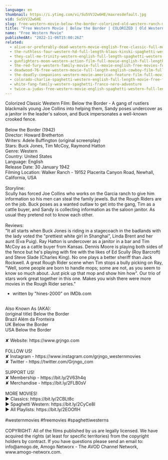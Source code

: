 ```yaml
---
language: en
thumbnail: https://i.ytimg.com/vi/Su5VVJ2w6HE/maxresdefault.jpg
vid: Su5VVJ2w6HE
slug: free-western-movie-below-the-border-colorized-old-western-ranch-movie-wild-west
title: "Free Western Movie | Below the Border | COLORIZED | Old Western | Ranch Movie | Wild West"
name: "Free Western Movie"
publishedAt: "2022-11-06T15:00:26Z"
related:
  - alive-or-preferably-dead-western-movie-english-free-classic-full-movie
  - the-ruthless-four-western-hd-full-length-klaus-kinski-spaghetti-western-full-movie
  - they-call-me-trinity-western-english-full-length-spaghetti-western-film-full-movie
  - gunfighters-moon-western-action-film-full-movie-english-full-length-film-hd-1080p
  - the-red-fury-western-family-movie-full-movie-english-free-movies-full-length
  - deadwood-76-free-western-movie-full-length-english-cowboy-film-full-movie
  - the-deadly-companions-western-movie-american-feature-film-full-movie-english-free-films
  - colorado-charlie-spaghetti-western-english-full-length-movie-free-feature-film-full-movies
  - white-fang-family-western-spaghetti-franco-nero-adventure
  - twice-a-judas-free-western-movie-english-spaghetti-western-full-length
---
```


Colorized Classic Western Film: Below the Border - A gang of rustlers blackmails young Joe Collins into helping them, Sandy poses undercover as a janitor in the leader's saloon, and Buck impersonates a well-known crooked fence.<br />
<br />
Below the Border (1942)<br />
Director: Howard Bretherton<br />
Writers: Adele Buffington (original screenplay)<br />
Stars: Buck Jones, Tim McCoy, Raymond Hatton<br />
Genre: Western<br />
Country: United States<br />
Language: English<br />
Release Date: 30 January 1942<br />
Filming Location: Walker Ranch - 19152 Placerita Canyon Road, Newhall, California, USA<br />
<br />
Storyline:<br />
Scully has forced Joe Collins who works on the Garcia ranch to give him information so his men can steal the family jewels. But the Rough Riders are on the job. Buck poses as a wanted outlaw to get into the gang, Tim as a cattle buyer, and Sandy is collecting information as the saloon janitor. As usual they pretend not to know each other.<br />
<br />
Reviews:<br />
"It all starts when Buck Jones is riding in a stagecoach in the badlands with the lady voted the "prettiest white girl in Shanghai", Linda Brent and her aunt (Eva Puig). Ray Hatton is undercover as a janitor in a bar and Tim McCoy as a cattle buyer from Kansas. Dennis Moore is playing both sides of the fence but he's playing with fire with the likes of Ed Scully (Roy Barcroft) and Steve Slade (Charles King). No one plays a better sheriff than Jack Rockwell. A great Rough Rider scene when Tim stops a bully picking on Ray, "Well, some people are born to handle mops; some are not, as you seem to know so much about. Just pick up that mop and show him how". Our trio of stars work great together in this one. Makes you wish there were more movies in the Rough Rider series."<br />
- written by "hines-2000" on IMDb.com<br />
<br />
Also Known As (AKA):<br />
(original title) Below the Border<br />
Brazil Além da Fronteira<br />
UK Below the Border<br />
USA Below the Border<br />
<br />
✘ Website: https://www.grjngo.com<br />
<br />
FOLLOW US!<br />
✘ Instagram - https://www.instagram.com/grjngo_westernmovies<br />
✘ Twitter - https://twitter.com/Grjngo_com<br />
<br />
SUPPORT US!<br />
✘ Membership - https://bit.ly/2V63h4q<br />
✘ Merchandise - https://bit.ly/2FLB0sV<br />
<br />
MORE MOVIES! <br />
► Classics: https://bit.ly/2CBLt8c <br />
► Spaghetti Western: https://bit.ly/2CyCe8I <br />
► All Playlists: https://bit.ly/2EOOfIH <br />
<br />
#westernmovies #freemovies #spaghettiwesterns<br />
<br />
COPYRIGHT: All of the films published by us are legally licensed. We have acquired the rights (at least for specific territories) from the copyright holders by contract. If you have questions please send an email to: info@amogo.de, Amogo Networx - The AVOD Channel Network, www.amogo-networx.com.